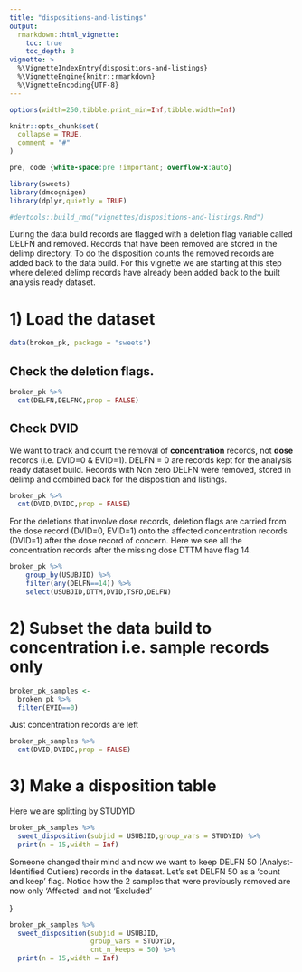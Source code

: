 ```yaml
---
title: "dispositions-and-listings"
output: 
  rmarkdown::html_vignette:
    toc: true
    toc_depth: 3
vignette: >
  %\VignetteIndexEntry{dispositions-and-listings}
  %\VignetteEngine{knitr::rmarkdown}
  %\VignetteEncoding{UTF-8}
---
```


```r
options(width=250,tibble.print_min=Inf,tibble.width=Inf)

knitr::opts_chunk$set( 
  collapse = TRUE,
  comment = "#"
)
```

```css
pre, code {white-space:pre !important; overflow-x:auto}
```

```r
library(sweets)
library(dmcognigen)
library(dplyr,quietly = TRUE)

#devtools::build_rmd("vignettes/dispositions-and-listings.Rmd") 
```

During the data build records are flagged with a deletion flag variable called DELFN and removed. Records that have been removed are stored in the delimp directory. To do the disposition counts the removed records are added back to the data build. For this vignette we are starting at this step where deleted delimp records have already been added back to the built analysis ready dataset.

# 1) Load the dataset

```r
data(broken_pk, package = "sweets")
```

## Check the deletion flags.

```r

broken_pk %>%
  cnt(DELFN,DELFNC,prop = FALSE)
```

## Check DVID

We want to track and count the removal of **concentration** records, not **dose** records (i.e. DVID=0 & EVID=1). DELFN = 0 are records kept for the analysis ready dataset build. Records with Non zero DELFN were removed, stored in delimp and combined back for the disposition and listings.

```r

broken_pk %>%
  cnt(DVID,DVIDC,prop = FALSE)

```

For the deletions that involve dose records, deletion flags are carried from the dose record (DVID=0, EVID=1) onto the affected concentration records (DVID=1) after the dose record of concern. Here we see all the concentration records after the missing dose DTTM have flag 14.

```r

broken_pk %>%
    group_by(USUBJID) %>%
    filter(any(DELFN==14)) %>%
    select(USUBJID,DTTM,DVID,TSFD,DELFN)

```

# 2) Subset the data build to concentration i.e. sample records only

```r

broken_pk_samples <- 
  broken_pk %>%
  filter(EVID==0)

```

Just concentration records are left

```r
broken_pk_samples %>%
  cnt(DVID,DVIDC,prop = FALSE)
```

# 3) Make a disposition table

Here we are splitting by STUDYID

```r

broken_pk_samples %>%
  sweet_disposition(subjid = USUBJID,group_vars = STUDYID) %>%
  print(n = 15,width = Inf)

```

Someone changed their mind and now we want to keep DELFN 50 (Analyst-Identified Outliers) records in the dataset. Let's set DELFN 50 as a 'count and keep' flag. Notice how the 2 samples that were previously removed are now only 'Affected' and not 'Excluded'

}
```r

broken_pk_samples %>%
  sweet_disposition(subjid = USUBJID,
                    group_vars = STUDYID,
                    cnt_n_keeps = 50) %>%
  print(n = 15,width = Inf)

```

